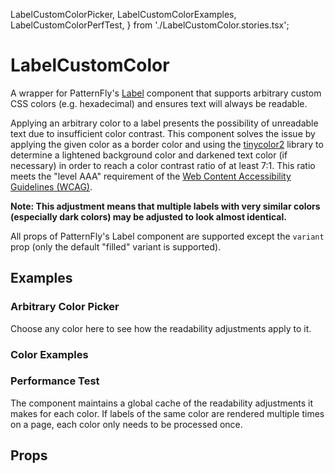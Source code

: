   LabelCustomColorPicker,
  LabelCustomColorExamples,
  LabelCustomColorPerfTest,
} from './LabelCustomColor.stories.tsx';

<Meta title="Components/LabelCustomColor" component={LabelCustomColor} />

# LabelCustomColor

A wrapper for PatternFly's <a href="https://www.patternfly.org/v4/components/label">Label</a> component that supports
arbitrary custom CSS colors (e.g. hexadecimal) and ensures text will always be readable.

Applying an arbitrary color to a label presents the possibility of unreadable text due to insufficient color contrast.
This component solves the issue by applying the given color as a border color and using the
[tinycolor2](https://www.npmjs.com/package/tinycolor2) library to determine a lightened background color and darkened
text color (if necessary) in order to reach a color contrast ratio of at least 7:1. This ratio meets the "level AAA"
requirement of the [Web Content Accessibility Guidelines (WCAG)](https://www.w3.org/WAI/WCAG21/Understanding/contrast-minimum.html).

**Note: This adjustment means that multiple labels with very similar colors (especially dark colors) may be adjusted to look almost identical.**

All props of PatternFly's Label component are supported except the `variant` prop (only the default "filled" variant is supported).

## Examples

### Arbitrary Color Picker

Choose any color here to see how the readability adjustments apply to it.

<Canvas>
  <Story story={LabelCustomColorPicker} />
</Canvas>

### Color Examples

<Canvas>
  <Story story={LabelCustomColorExamples} />
</Canvas>

### Performance Test

The component maintains a global cache of the readability adjustments it makes for each color.
If labels of the same color are rendered multiple times on a page, each color only needs to be processed once.

<Canvas>
  <Story story={LabelCustomColorPerfTest} />
</Canvas>

## Props

<ArgsTable of={LabelCustomColor} />

<GithubLink path="src/components/LabelCustomColor/LabelCustomColor.tsx" />
